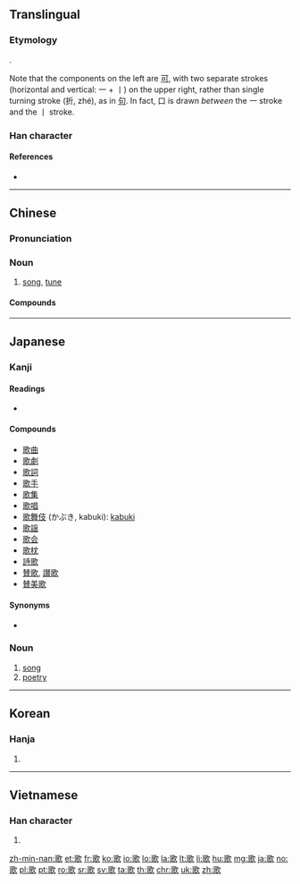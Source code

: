 {{also|欨}}
==Translingual==
{{stroke order|strokes=14}}

===Etymology===
{{Han compound|哥|欠|t2=blow|ls=psc|c1=p|c2=s}}.

Note that the components on the left are [[可]], with two separate strokes (horizontal and vertical: 一 + 丨) on the upper right, rather than single turning stroke (折, zhé), as in [[句]]. In fact, 口 is drawn ''between'' the 一 stroke and the 丨 stroke.

===Han character===
{{Han char|rn=76|rad=欠|as=10|sn=14|four=17682|canj=MRNO,XMRNO|ids=⿰哥欠}}

====References====
* {{Han ref|kx=0571.070|dkj=16167|dj=0959.060|hdz=32147.120|uh=6B4C|ud=27468|bh=BA71|bd=47729}}

----

==Chinese==
{{zh-forms}}

===Pronunciation===
{{zh-pron
|m=gē,er=y
|c=go1
|h=pfs=kô
|mn=koa/ko
|mn_note=ko is literary
|w=1ku
|cat=n}}

===Noun===
{{zh-noun|mw=首|mw2=支}}

# [[song]], [[tune]]

====Compounds====
{{der5
|{{zh-l|副歌}}
|{{zh-l|歌手}}
|{{zh-l|兒歌}}
|{{zh-l|民歌}}
|{{zh-l|山歌}}
}}

{{zh-cat|Beginning}}

----

==Japanese==

===Kanji===
{{ja-kanji|grade=2|rs=欠10}}

====Readings====
* {{ja-readings
|goon=[[か]] (ka)
|kanon=[[か]] (ka)
|kun=[[うたう]] (utau), [[うた]] (uta)}}

====Compounds====
{{der-top}}
* [[歌曲]]
* [[歌劇]]
* [[歌詞]]
* [[歌手]]
* [[歌集]]
* [[歌唱]]
* [[歌舞伎]] (かぶき, kabuki): [[kabuki]]
* [[歌謡]]
* [[歌会]]
* [[歌枕]]
* [[詩歌]]
* [[賛歌]], [[讃歌]]
* [[賛美歌]]
{{der-bottom}}

====Synonyms====
* {{l|ja|唄}}

{{ja-kanjitab|うた|yomi=k}}

===Noun===
{{ja-noun|うた}}

# [[song]]
# [[poetry]]

----

==Korean==

===Hanja===
{{ko-hanja|hangeul=[[가]]|eumhun=|mr=ka|y=ka}}

# {{defn|lang=ko|sort=欠10}}

----

==Vietnamese==

===Han character===
{{vi-hantu|[[ca]], [[cà]], [[cao]]|rs=欠10}}

# {{defn|lang=vi|sort=欠10}}

[[zh-min-nan:歌]]
[[et:歌]]
[[fr:歌]]
[[ko:歌]]
[[io:歌]]
[[lo:歌]]
[[la:歌]]
[[lt:歌]]
[[li:歌]]
[[hu:歌]]
[[mg:歌]]
[[ja:歌]]
[[no:歌]]
[[pl:歌]]
[[pt:歌]]
[[ro:歌]]
[[sr:歌]]
[[sv:歌]]
[[ta:歌]]
[[th:歌]]
[[chr:歌]]
[[uk:歌]]
[[zh:歌]]